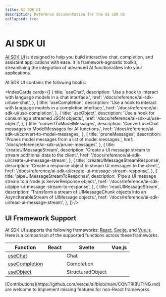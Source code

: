 ```yaml
---
title: AI SDK UI
description: Reference documentation for the AI SDK UI
collapsed: true
---
```


# AI SDK UI

[AI SDK UI](/docs/ai-sdk-ui) is designed to help you build interactive chat, completion, and assistant applications with ease.
It is framework-agnostic toolkit, streamlining the integration of advanced AI functionalities into your applications.

AI SDK UI contains the following hooks:

<IndexCards
  cards={[
    {
      title: 'useChat',
      description:
        'Use a hook to interact with language models in a chat interface.',
      href: '/docs/reference/ai-sdk-ui/use-chat',
    },
    {
      title: 'useCompletion',
      description:
        'Use a hook to interact with language models in a completion interface.',
      href: '/docs/reference/ai-sdk-ui/use-completion',
    },
    {
      title: 'useObject',
      description: 'Use a hook for consuming a streamed JSON objects.',
      href: '/docs/reference/ai-sdk-ui/use-object',
    },
    {
      title: 'convertToModelMessages',
      description:
        'Convert useChat messages to ModelMessages for AI functions.',
      href: '/docs/reference/ai-sdk-ui/convert-to-model-messages',
    },
    {
      title: 'pruneMessages',
      description: 'Prunes model messages from a list of model messages.',
      href: '/docs/reference/ai-sdk-ui/prune-messages',
    },
    {
      title: 'createUIMessageStream',
      description:
        'Create a UI message stream to stream additional data to the client.',
      href: '/docs/reference/ai-sdk-ui/create-ui-message-stream',
    },
    {
      title: 'createUIMessageStreamResponse',
      description:
        'Create a response object to stream UI messages to the client.',
      href: '/docs/reference/ai-sdk-ui/create-ui-message-stream-response',
    },
    {
      title: 'pipeUIMessageStreamToResponse',
      description:
        'Pipe a UI message stream to a Node.js ServerResponse object.',
      href: '/docs/reference/ai-sdk-ui/pipe-ui-message-stream-to-response',
    },
    {
      title: 'readUIMessageStream',
      description:
        'Transform a stream of UIMessageChunk objects into an AsyncIterableStream of UIMessage objects.',
      href: '/docs/reference/ai-sdk-ui/read-ui-message-stream',
    },
  ]}
/>

## UI Framework Support

AI SDK UI supports the following frameworks: [React](https://react.dev/), [Svelte](https://svelte.dev/), and [Vue.js](https://vuejs.org/).
Here is a comparison of the supported functions across these frameworks:

| Function                                                  | React               | Svelte                               | Vue.js              |
| --------------------------------------------------------- | ------------------- | ------------------------------------ | ------------------- |
| [useChat](/docs/reference/ai-sdk-ui/use-chat)             | <Check size={18} /> | <Check size={18} /> Chat             | <Check size={18} /> |
| [useCompletion](/docs/reference/ai-sdk-ui/use-completion) | <Check size={18} /> | <Check size={18} /> Completion       | <Check size={18} /> |
| [useObject](/docs/reference/ai-sdk-ui/use-object)         | <Check size={18} /> | <Check size={18} /> StructuredObject | <Cross size={18} /> |

<Note>
  [Contributions](https://github.com/vercel/ai/blob/main/CONTRIBUTING.md) are
  welcome to implement missing features for non-React frameworks.
</Note>
